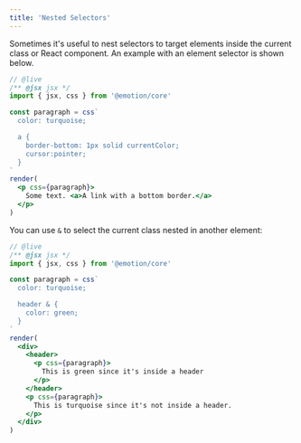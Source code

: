 ```yaml
---
title: 'Nested Selectors'
---
```


Sometimes it's useful to nest selectors to target elements inside the current class or React component. An example with an element selector is shown below.

```jsx
// @live
/** @jsx jsx */
import { jsx, css } from '@emotion/core'

const paragraph = css`
  color: turquoise;

  a {
    border-bottom: 1px solid currentColor;
    cursor:pointer;
  }
`
render(
  <p css={paragraph}>
    Some text. <a>A link with a bottom border.</a>
  </p>
)
```

You can use `&` to select the current class nested in another element:

```jsx
// @live
/** @jsx jsx */
import { jsx, css } from '@emotion/core'

const paragraph = css`
  color: turquoise;

  header & {
    color: green;
  }
`
render(
  <div>
    <header>
      <p css={paragraph}>
        This is green since it's inside a header
      </p>
    </header>
    <p css={paragraph}>
      This is turquoise since it's not inside a header.
    </p>
  </div>
)
```
